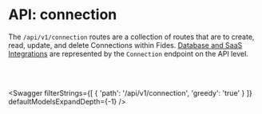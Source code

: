 

# API: connection

The `/api/v1/connection` routes are a collection of routes that are to create, read, update, and delete Connections within Fides. [Database and SaaS Integrations](/dev-docs/configuration/integrations) are represented by the `Connection` endpoint on the API level. 

<br></br>

<Swagger 
    filterStrings={[
        {
            'path': '/api/v1/connection',
            'greedy': 'true'
        }
    ]} 
    defaultModelsExpandDepth={-1}
/>

